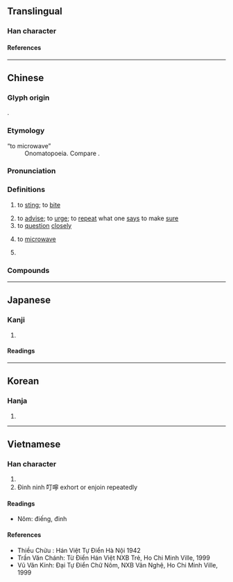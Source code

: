 {{character info}}
==Translingual==

===Han character===
{{Han char|rn=30|rad=口|as=02|sn=5|four=61020|canj=RMN|ids=⿱口丁}}

====References====
{{Han ref|kx=0172.110|dkj=03244|dj=0383.060|hdz=10568.010|uh=53EE}}

----

==Chinese==
{{zh-forms|alt=丁-second round simplified}}

===Glyph origin===
{{Han etym}}
{{Han compound|丁|口|c1=p|c2=s|ls=psc}}.

===Etymology===
; &ldquo;to microwave&rdquo;
: Onomatopoeia. Compare {{cog|ja|-}} {{ja-r|[[チン]] する}}.

===Pronunciation===
{{zh-pron
|m=dīng
|c=ding1
|md=dĭng
|mn=teng/tin
|mn-t=dêng1
|mc=y
|oc=y
|cat=v
}}

===Definitions===
{{zh-hanzi}}

# {{lb|zh|of [[insect]]s}} to [[sting]]; to [[bite]]
# to [[advise]]; to [[urge]]; to [[repeat]] what one [[say]]s to make [[sure]]
# to [[question]] [[closely]]
# {{lb|zh|informal}} to [[microwave]] {{gloss|heat in a microwave oven}}
#: {{zh-x|叮飯|microwave rice}}
# {{n-g|Used in [[onomatopoeia]].}}

===Compounds===
{{zh-der|千叮萬囑|叮叮咚咚|叮叮噹噹|叮咚叮咚|叮問|叮噹|叮噹作響|叮嚀|叮囑|咭叮噹|小叮噹|螞蚍叮腿|軟不叮噹|響叮噹|麻蚍叮腿}}

----

==Japanese==

===Kanji===
{{ja-kanji|grade=|rs=口02}}

# {{rfdef|ja|sort=口02}}

====Readings====
{{ja-readings
|on=てい
|kun=ねんご-ろ, たのむ, さす
}}

----

==Korean==

===Hanja===
{{ko-hanja|정}}

# {{rfdef|ko|sort=口02}}

----

==Vietnamese==

===Han character===
{{vi-readings|reading=đinh|rs=口02}}

# {{rfdef|vi|sort=口02}}
# Đinh ninh 叮嚀 exhort or enjoin repeatedly

====Readings====
* Nôm: điếng, đinh

====References====
* Thiều Chửu : Hán Việt Tự Điển Hà Nội 1942
* Trần Văn Chánh: Từ Điển Hán Việt NXB Trẻ, Ho Chi Minh Ville, 1999
* Vũ Văn Kính: Đại Tự Điển Chữ Nôm, NXB Văn Nghệ, Ho Chi Minh Ville, 1999